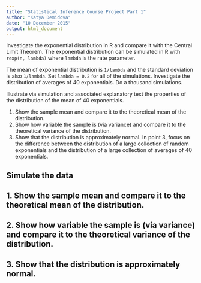 ```yaml
---
title: "Statistical Inference Course Project Part 1"
author: "Katya Demidova"
date: "10 December 2015"
output: html_document
---
```


Investigate the exponential distribution in R and compare it with the Central Limit Theorem. The exponential distribution can be simulated in R with `rexp(n, lambda)` where `lambda` is the rate parameter. 

The mean of exponential distribution is `1/lambda` and the standard deviation is also `1/lambda`. Set `lambda = 0.2` for all of the simulations. Investigate the distribution of averages of 40 exponentials. Do a thousand simulations.

Illustrate via simulation and associated explanatory text the properties of the distribution of the mean of 40 exponentials.

1. Show the sample mean and compare it to the theoretical mean of the distribution.
2. Show how variable the sample is (via variance) and compare it to the theoretical variance of the distribution.
3. Show that the distribution is approximately normal.
In point 3, focus on the difference between the distribution of a large collection of random exponentials and the distribution of a large collection of averages of 40 exponentials.

## Simulate the data

## 1. Show the sample mean and compare it to the theoretical mean of the distribution.

## 2. Show how variable the sample is (via variance) and compare it to the theoretical variance of the distribution.

## 3. Show that the distribution is approximately normal.